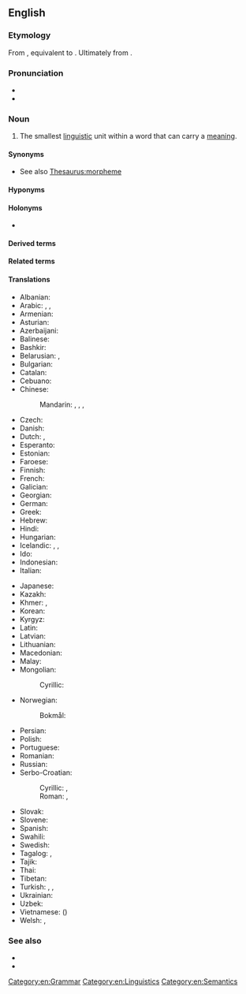 {{also|Morpheme|morphème}}
==English==
{{was wotd|2012|May|17}}
{{wp}}

===Etymology===
From {{bor|en|fr|morphème}}, equivalent to {{suffix|en|morph|eme}}. Ultimately from {{der|en|grc|μορφή|t=shape, form}}.

===Pronunciation===
* {{IPA|en|/ˈmɔː(ɹ)fiːm/}}
* {{audio|en|LL-Q1860 (eng)-Vealhurl-morpheme.wav |Audio (UK)}}

===Noun===
{{examples|width=25%|examples=
* The word ''[[pigs]]'' consists of two morphemes: ''pig'' (a particular animal) and ''s'' (indication of the plural).
* The word ''[[werewolves]]'' consists of three morphemes: ''were'' (~ man), ''wolf'' (a particular animal), ''es'' (plural).
* The word ''[[feet]]'' consists of two morphemes: ''foot'' (a body part) and [[i-mutation]] (plural).}}
{{en-noun}}

# {{lb|en|linguistic morphology}} The smallest [[linguistic]] unit within a word that can carry a [[meaning]].

====Synonyms====
* See also [[Thesaurus:morpheme]]

====Hyponyms====
{{col4|en
|affix
|infix
|prefix
|suffix
}}

====Holonyms====
* {{l|en|word}}

====Derived terms====
{{der4|en
|bound morpheme
|free morpheme
|morphemic
|morphemics
}}

====Related terms====
{{rel4|en
|allomorph
|cheireme
|chereme
|chroneme 
|grapheme 
|lexeme
|listeme 
|phoneme 
|sememe
|toneme
}}

====Translations====
{{trans-top|smallest linguistic unit}}
* Albanian: {{t+|sq|morfemë|f}}
* Arabic: {{t|ar|مُورْفِيم|m|tr=mōrfēm}}, {{t|ar|مُورْفِيم|m}}, {{t|ar|مَقْطَع صَرْفِيّ|m}}
* Armenian: {{t|hy|ձեւույթ}}
* Asturian: {{t|ast|morfema|m}}
* Azerbaijani: {{t|az|morfem}}
* Balinese: {{t|ban|ᬭᬸᬧᬩᬕ|tr=rupabaga}}
* Bashkir: {{t|ba|морфема}}
* Belarusian: {{t|be|марфе́ма|f}}, {{t|be|марфэ́ма|f}} {{q|Taraškievica}}
* Bulgarian: {{t+|bg|морфе́ма|f}}
* Catalan: {{t+|ca|morfema|m}}
* Cebuano: {{t|ceb|morpheme}}
* Chinese:
*: Mandarin: {{t+|cmn|詞素}}, {{t+|cmn|词素|tr=císù}}, {{t+|cmn|語素}}, {{t+|cmn|语素|tr=yǔsù}}
* Czech: {{t+|cs|morfém|m}}
* Danish: {{t+|da|morfem|n}}
* Dutch: {{t+|nl|morfeem|n}}, {{t+|nl|woorddeel|n}}
* Esperanto: {{t|eo|morfemo}}
* Estonian: {{t|et|morfeem}}
* Faroese: {{t|fo|morfem|n}}
* Finnish: {{t+|fi|morfeemi}}
* French: {{t+|fr|morphème|m}}
* Galician: {{t|gl|morfema|m}}
* Georgian: {{t|ka|მორფემი}}
* German: {{t+|de|Morphem|n}}
* Greek: {{t+|el|μόρφημα|n}}
* Hebrew: {{t+|he|מוֹרְפֶמָה|f|tr=morfema}}
* Hindi: {{t|hi|रूपिम|m}}
* Hungarian: {{t+|hu|morféma}}
* Icelandic: {{t|is|myndan|f}}, {{t|is|morfem|f}}, {{t|is|minnsta}} {{t|is|merkingarbær}} {{t|is|eining}} {{t+|is|mál|f}}
* Ido: {{t+|io|morfemo}}
* Indonesian: {{t+|id|morfem}}
* Italian: {{t+|it|morfema|m}}
{{trans-mid}}
* Japanese: {{t+|ja|形態素|tr=けいたいそ, keitaiso}}
* Kazakh: {{t|kk|морфема}}
* Khmer: {{t|km|រូបសព្ទតា}}, {{t+|km|មូលតា}}
* Korean: {{t+|ko|형태소(形態素)}}
* Kyrgyz: {{t|ky|морфема}}
* Latin: {{t|la|morphema}}
* Latvian: {{t+|lv|morfēma|f}}
* Lithuanian: {{t|lt|morfema|f}}
* Macedonian: {{t|mk|морфе́ма|f}}
* Malay: {{t|ms|morfem}}
* Mongolian:
*: Cyrillic: {{t+|mn|бүтээвэр}}
* Norwegian:
*: Bokmål: {{t+|nb|morfem|n}}
* Persian: {{t+|fa|تکواژ|tr=takvâž}}
* Polish: {{t+|pl|morfem|m-in}}
* Portuguese: {{t+|pt|morfema|m}}
* Romanian: {{t+|ro|morfem|n}}
* Russian: {{t+|ru|морфе́ма|f-in}}
* Serbo-Croatian:
*: Cyrillic: {{t|sh|морфе́ма|f}}, {{t|sh|мо̀рфе̄м|f}}
*: Roman: {{t|sh|morféma|f}}, {{t+|sh|mòrfēm|f}}
* Slovak: {{t|sk|morféma|f}}
* Slovene: {{t+|sl|morfem|m}}
* Spanish: {{t+|es|morfema|m}}
* Swahili: {{t|sw|mofimu}}
* Swedish: {{t+|sv|morfem|n}}
* Tagalog: {{t|tl|multuran}}, {{t+|tl|morpema}}
* Tajik: {{t|tg|морфема}}
* Thai: {{t|th|หน่วยคำ}}
* Tibetan: {{t|bo|སྒྲ་དོམ་ཕྲ་མོ}}
* Turkish: {{t+|tr|biçimbirim}}, {{t+|tr|morfem}}, {{t+|tr|biçim birimi}}
* Ukrainian: {{t|uk|морфе́ма|f}}
* Uzbek: {{t+|uz|morfema}}
* Vietnamese: {{t|vi|hình vị}} ({{t|vi|形位}})
* Welsh: {{t|cy|morffem}}, {{t|cy|morffemau|f-p}}
{{trans-bottom}}

===See also===
* {{l|en|lemma}}
* {{l|en|word form}}

[[Category:en:Grammar]]
[[Category:en:Linguistics]]
[[Category:en:Semantics]]